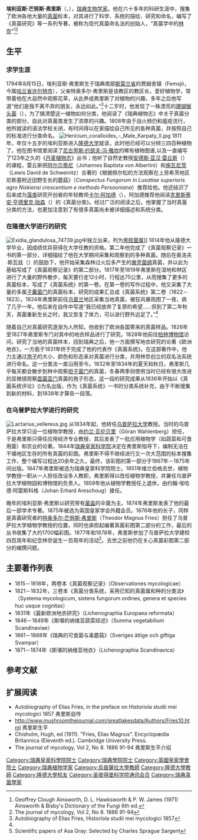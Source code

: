 {{noteTA
|T=zh-cn:埃利亚斯·芒努斯·弗里斯; zh-tw:伊利斯·馬格努斯·弗里斯; zh-hk:伊利亞斯·馬格努斯·弗里斯;
|1=zh-cn:埃利亚斯·芒努斯·弗里斯; zh-tw:伊利斯·馬格努斯·弗里斯; zh-hk:伊利亞斯·馬格努斯·弗里斯;
|2=zh-cn:埃利亚斯; zh-tw:伊利斯; zh-hk:伊利亞斯;
|3=zh-cn:芒努斯; zh-tw:馬格努斯; zh-hk:馬格努斯;
}}
{{Infobox scientist
| name = 埃利亚斯·芒努斯·弗里斯
| image = Elias_Magnus_Fries.jpg
| image_size = 200 px
| caption = 
| birth_date = {{birth date|1794|8|15}}
| birth_place = [[费姆舍|费姆舍]]
| death_date =  {{death date and age|1878|2|8|1794|8|15}}
| death_place = [[乌普萨拉|乌普萨拉]]
| nationality = [[瑞典|瑞典]]
| field = [[真菌学|真菌学]]
| work_institution = [[隆德大学|隆德大学]]（1814–1834）<br>[[乌普萨拉大学|乌普萨拉大学]]（1834–1878）
| 母校 = [[隆德大学|隆德大学]]
| known_for  = 现代真菌命名法创始人
| author_abbreviation_bot = '''Fr.'''
}}
'''埃利亚斯·芒努斯·弗里斯'''（{{lang-sv|'''Elias Magnus Fries'''}}，{{bd|1794年|8月15日|1878年|2月8日|catIdx=Fries}}），[[瑞典|瑞典]][[生物学家|生物学家]]。他在六十多年的科研生涯中，搜集了欧洲各地大量的[[真菌|真菌]]标本，对其进行了科学、系统的描绘、研究和命名，编写了《真菌研究》等一系列专著，被称为现代真菌命名法的创始人，“真菌学中的[[林奈|林奈]]”<ref>Geoffrey Clough Ainsworth, D. L. Hawksworth & P. W. James (1971) Ainsworth & Bisby's Dictionary of the Fungi 6th ed. </ref><ref>The journal of mycology, Vol 2, No 8. 1886 91-94</ref>

==生平==
===求学生涯===
1794年8月15日，埃利亚斯·弗里斯生于瑞典南部[[斯莫蘭|斯莫兰省]]的费姆舍镇（Femsjö，今属[[哈兰省|哈兰省]][[许尔特市|许尔特市]]），父亲特奥多尔·弗里斯是该教区的教区长，爱好植物学，常带着他在大自然中观察花草，从此养成弗里斯了对植物的兴趣，多年之后他写道“他们是我不离不弃的朋友，永远如此。”<ref name="B1">Autobiography of Elias Fries, Historiola studii mei mycologici 1857</ref>十二岁时，他发现了一株漂亮的[[珊瑚猴头菌|珊瑚猴头菌]]（{{small|''Hydnum coralloides''}}），为了搞清楚这一植物如何分类，他阅读了《瑞典植物志》中关于真菌分类的部分，自此对真菌类发生了浓厚的兴趣。1808年由于战火频仍和瘟疫流行，他所就读的语法学校关闭，有时间得以在家描绘自己所见的各种真菌，并按照自己的标准进行分类命名。
[[File:Hericium_coralloides_-_Male_Karpaty_II.jpg|thumb]]
1811年，年仅十五岁的埃利亚斯进入[[隆德大学|隆德大学]]就读，此时他已经可以分辨三四百种植物了。他在图书馆里阅读了[[尼古劳斯·约瑟夫·冯·雅坎|尼古劳斯·约瑟夫·冯·雅坎]]的稀有植物图谱,以及一直编写了123年之久的《[[丹麦植物志|丹麦植物志]]》丛书；他听了自然史教授[[安德斯·亚汉·雷丘斯|安德斯·亚汉·雷丘斯]]（{{small|Anders Jahan Retzius}}）的课程，雷丘斯把[[阿尔贝蒂尼|阿尔贝蒂尼]]（Johannes Baptista von Albertini）和[[施瓦尼茨|施瓦尼茨]]（Lewis David de Schweinitz）合著的《根据佩尔松的方法观察在上劳希茨地区尼斯基附近田野生长的蘑菇》（''Conspectus Fungorum in Lusatiae superioris agro Niskiensi crescentium e methodo Persooniana''）推荐给他。他还结识了后来成为[[藻类|藻类]]研究开创者的年轻教师[[卡尔·阿加德|卡尔·阿加德]]（{{small|Karl Agardh}}），阿加德推荐他阅读[[克里斯蒂安·亨德里克·珀森|克里斯蒂安·亨德里克·珀森]]（{{small|Christiaan Hendrik Persoon}}）的《真菌分类》。经过广泛的阅读之后，他掌握了当时真菌分类的方法，也更加注意到了有很多真菌尚未被详细描述和系统分类。

===在隆德大学进行的研究===
[[File:Exidia_glandulosa_74739.jpg|thumb]]中独立出来，列为[[黑胶菌属|黑胶菌属]]]]
1814年他从隆德大学毕业，因成绩优异获得在大学任教的资格。第二年他完成了《真菌观察记录》一书的第一部分，详细描绘了他在大学期间采集和观察到的多种真菌。随后在奥洛夫·斯瓦兹（{{small|Olof Swartz}}）的鼓励下，他开始采集森林过火后多产生的[[粪壳菌纲|粪壳菌纲]]真菌，并以此为基础写成了《真菌观察记录》的第二部分。1817年至1819年弗里斯在湿地和林区进行了大量的野外散步，每天要行走12小时，行程达75公里，从而搜集了更多的真菌标本，写成了《真菌系统》的第一卷。在第一卷的写作过程中，他又采集了大量的多属[[子囊菌门|子囊菌门]]的真菌标本，研究的成果汇总成《真菌系统》第二卷（1822－1823）。1824年弗里斯前往[[乌普兰|乌普兰]]地区采集当地真菌，被狂风暴雨困了一夜，病了几乎一年。他后来在自传中写道“我已经放弃了复原的希望……但到了第二年秋天，真菌重新生长之时，我又恢复了体力，可以进行野外远足了。”<ref name="B1" />

随着自己对真菌研究逐渐为人所知，他收到了欧洲各国寄来的真菌样品。1826年至1827年弗里斯专门对其中的地衣样品进行了研究。1828年他前往[[柏林博物馆|柏林博物馆]]访问，研究了当地的真菌样本，回到瑞典之后，他一方面撰写地衣研究的论著《欧洲地衣》，一方面于1831年终于完成了他的代表作《真菌系统》。在这部著作中，他力主通过[[孢子|孢子]]的大小、颜色和形态来对真菌进行分类，并用林奈创立的双名法系统进行命名。这一分类法一直沿用至今。1832年至1834年的夏天和秋日，弗里斯几乎每天都会散步到林中观察[[担子菌门|担子菌门]]的真菌，冬春两季则使用当时已经有很大改进的显微镜观察[[盘菌亚门|盘菌亚门]]真菌的孢子形态，这一段的研究成果从1836年开始以《真菌系统评论》({{small|Epicrisis systematis mycologici}})为名出版，作为《真菌系统》一书的分类系统补充，由于不断搜集到新的材料，到1838年才算告一段落。

===在乌普萨拉大学进行的研究===
[[File:Lactarius_vellereus.jpg|thumb]]
从1834年起，他转任[[乌普萨拉大学|乌普萨拉大学]]教授。当时的乌普萨拉大学只设一位植物学教授，由[[约兰·瓦伦贝里|约兰·瓦伦贝里]]（Göran Wahlenberg）担任，于是弗里斯只得任应用经济专业教授，其后发表了一批应用植物学（如蔬菜和可食用菌）和农业的论著。1844年[[瑞典皇家科学院|瑞典皇家科学院]]决定在弗里斯指导下，编制无法在干燥地区生存的所有真菌的彩图。弗里斯不得不继续进行又一次大范围的标本搜集工作，整个编写过程达20余年之久，最终，该彩图的第一部分于1867年－1875年间出版。1847年弗里斯被选为瑞典皇家科学院院士。1851年维兰伯格去世，植物学教授一职从一人担任改设多人教职，弗里斯得以改任植物学教授，并兼任乌普萨拉大学植物园和博物馆的负责人。1859年他从植物学教授任上退休，由约翰·埃哈德·阿雷斯科格（Johan Erhard Areschoug）接任。

晚年的埃利亚斯·弗里斯以研究带有[[菌盖|菌盖]]的伞菌为主。1874年弗里斯发表了他的最后一部学术专著。1875年被选为英国皇家学会外籍会员。1876年他的长子，同样是真菌研究者的[[特奥多尔·芒努斯·弗里斯|特奥多尔·芒努斯·弗里斯]]（Theodor Magnus Fries）担任了乌普萨拉大学植物学教授的位置，同时也承担起编著真菌彩图第二部分的工作，最后的丛书收集了大约1700幅彩图。1877年和1878年，弗里斯参加了乌普萨拉大学建校四百周年和纪念林奈诞生一百周年的活动<ref>Scientific papers of Asa Gray: Selected by Charles Sprague Sargent</ref>。去世之前他仍在关心真菌彩图第二部分的编撰问题。

==主要著作列表==
*1815－1818年，两卷本《真菌观察记录》（Observationes mycologicae）
*1821－1832年，三卷本《真菌分类系统，采用已知的真菌属和种的分类法》（Systema mycologicum, sistens fungorum ordines, genera et species huc usque cognitas）
*1831年《最新欧洲地衣研究》（Lichenographia Europaea reformata）
*1846－1849年《斯堪的纳维亚蔬菜综述》（Summa vegetabilium Scandinaviae）
*1861－1868年《瑞典的可食菌与毒蘑菇》（Sveriges ätlige och giftiga Svampar）
*1871－1874年《斯堪的纳维亚地衣》（Lichenographia Scandinavica）

{{botanist|Fr.|埃利亚斯·马格努斯·弗里斯}}

==参考文献==
{{Reflist|2}}

==扩展阅读==
<div class="references-small">
* Autobiography of Elias Fries, in the preface on Historiola studii mei mycologici 1857 弗里斯自传
* http://www.mushroomthejournal.com/greatlakesdata/Authors/Fries10.html {{Wayback|url=http://www.mushroomthejournal.com/greatlakesdata/Authors/Fries10.html |date=20201024233705 }} 弗里斯生平
* Chisholm, Hugh, ed (1911). "Fries, Elias Magnus". Encyclopædia Britannica (Eleventh ed.). Cambridge University Press.
* The journal of mycology, Vol 2, No 8. 1886 91-94 弗里斯生平介绍
</div>

{{Authority control}}
{{DEFAULTSORT:Fres, Elias Magnus}}
[[Category:瑞典皇家科學院院士|Category:瑞典皇家科學院院士]]
[[Category:瑞典學院院士|Category:瑞典學院院士]]
[[Category:英國皇家學會院士|Category:英國皇家學會院士]]
[[Category:瑞典植物学家|Category:瑞典植物学家]]
[[Category:烏普薩拉大學教師|Category:烏普薩拉大學教師]]
[[Category:隆德大學教師|Category:隆德大學教師]]
[[Category:隆德大學校友|Category:隆德大學校友]]
[[Category:圣彼得堡科学院通讯会员|Category:圣彼得堡科学院通讯会员]]
[[Category:瑞典真菌學家|Category:瑞典真菌學家]]